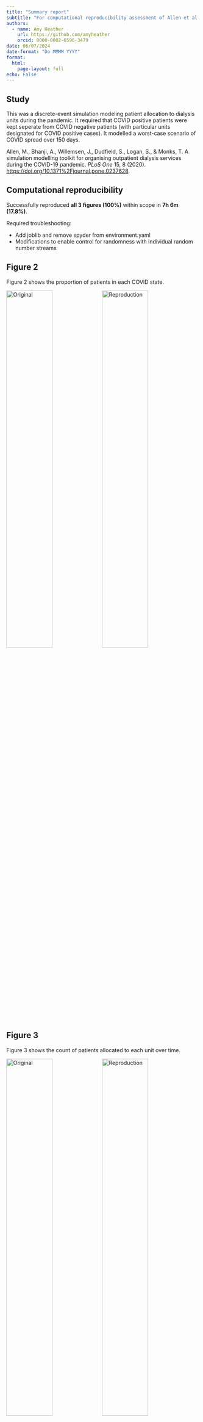 ```yaml
---
title: "Summary report"
subtitle: "For computational reproducibility assessment of Allen et al. 2020"
authors:
  - name: Amy Heather
    url: https://github.com/amyheather
    orcid: 0000-0002-6596-3479
date: 06/07/2024
date-format: "Do MMMM YYYY"
format:
  html:
    page-layout: full
echo: False
---
```


## Study

This was a discrete-event simulation modeling patient allocation to dialysis units during the pandemic. It required that COVID positive patients were kept seperate from COVID negative patients (with particular units designated for COVID positive cases). It modelled a worst-case scenario of COVID spread over 150 days.

Allen, M., Bhanji, A., Willemsen, J., Dudfield, S., Logan, S., & Monks, T. A simulation modelling toolkit for organising outpatient dialysis services during the COVID-19 pandemic. *PLoS One* 15, 8 (2020). <https://doi.org/10.1371%2Fjournal.pone.0237628>.

## Computational reproducibility

Successfully reproduced **all 3 figures (100%)** within scope in **7h 6m (17.8%)**.

Required troubleshooting:

* Add joblib and remove spyder from environment.yaml
* Modifications to enable control for randomness with individual random number streams

::: {.panel-tabset}

## Figure 2

Figure 2 shows the proportion of patients in each COVID state.

![Original](../original_study/article_fig2.png){width=49% .lightbox}
![Reproduction](../reproduction/output/patients_base_3_month.png){width=49% .lightbox}

## Figure 3

Figure 3 shows the count of patients allocated to each unit over time.

![Original](../original_study/article_fig3.png){width=49% .lightbox}
![Reproduction](../reproduction/output/units_base_3_month.png){width=49% .lightbox}

## Figure 4

Figure 4 shows the impact on travel time for patients who were allocated to attend a different unit from normal.

![Original](../original_study/article_fig4.png){width=49% .lightbox}
![Reproduction](../reproduction/output/displaced_base_3_month.png){width=49% .lightbox}

:::

## Evaluation against guidelines

```python
import pandas as pd
import plotly.express as px

# Create dataframe of results
col = ['fully', 'partially', 'not', 'na']
eval_dict = {
  'Best practice audit': [9, 1, 1, 0],
  'STARS (essential)': [5, 1, 1, 0],
  'STARS (optional)': [1, 0, 4, 0],
  'Badges (criteria)': [9, 0, 3, 0],
  'Badges (badges)': [10, 0, 2, 0],
  'STRESS-DES': [15, 3, 4, 2],
  'ISPOR-SDM': [14, 1, 1, 2]
}
eval_wide = pd.DataFrame(eval_dict, index=col).T
eval = (eval_wide
        .melt(ignore_index=False)
        .reset_index()
        .rename(columns={'index': 'guideline',
                         'variable': 'result',
                         'value': 'count'}))

# Add percentages
eval['total'] = eval['count'].groupby(eval['guideline']).transform('sum')
eval['percent'] = eval['count'] / eval['total']
eval['percentage'] = round(eval['percent']*100, 1).astype(str) + '%'

# Create stacked bar visualisation
fig = px.bar(
  eval,
  x='percent',
  y='guideline',
  color='result',
  color_discrete_map={'fully': '#06a94d',
                      'partially': '#ffd68c',
                      'not': '#ff9999',
                      'na': '#d1dcea'},
  orientation='h',
  hover_data={
    'count': True,
    'percent': False,
    'percentage': True,
    'guideline': False,
    'result': False})
  
# Amend x axis label and ticks
fig.update_layout(xaxis = dict(
  range=[0,1],
  tickmode='array',
  tickvals=[0, 0.2, 0.4, 0.6, 0.8, 1],
  ticktext=['0%', '20%', '40%', '60%', '80%', '100%'],
  title=''))

# Amend y axis label and order, and add space between ticks and plot
fig.update_layout(yaxis=dict(
  autorange='reversed',
  title=''))
fig.update_yaxes(ticksuffix = '  ')

# Relabel legend
fig.update_layout(legend_title_text='Result')
newnames = {'fully': 'Fully met', 'partially': 'Partially met',
            'not': 'Not met', 'na': 'Not applicable'}
fig.for_each_trace(lambda t: t.update(name = newnames[t.name]))

# Show without toolbar
fig.show(config={'displayModeBar': False})
```

<sup>The original study **repository** was evaluated against guidance for **sharing of artefacts** (best practice audit and STARS) and against criteria from journal **badges** relating to how open and reproducible the model is. The original study **article** and supplementary materials (excluding code) were evaluated against **reporting guidelines** for DES models: STRESS-DES, and guidelines adapted from ISPOR-SDM.</sup>
